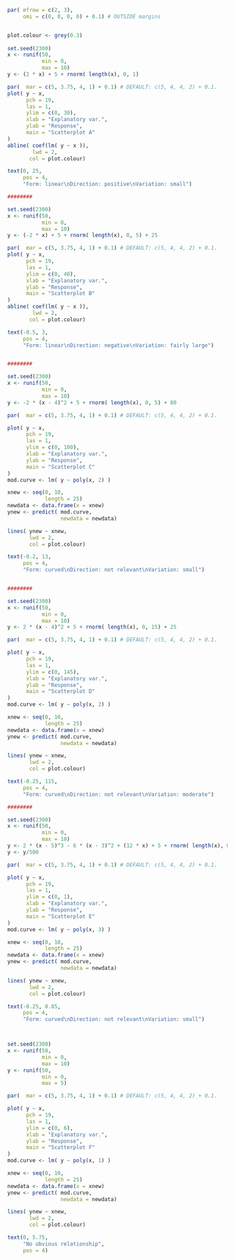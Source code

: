 
```r
par( mfrow = c(2, 3),
     omi = c(0, 0, 0, 0) + 0.1) # OUTSIDE margins


plot.colour <- grey(0.3)
 
set.seed(2300)
x <- runif(50, 
           min = 0, 
           max = 10)
y <- (2 * x) + 5 + rnorm( length(x), 0, 1)

par(  mar = c(5, 3.75, 4, 1) + 0.1) # DEFAULT: c(5, 4, 4, 2) + 0.1.
plot( y ~ x,
      pch = 19,
      las = 1,
      ylim = c(0, 30),
      xlab = "Explanatory var.",
      ylab = "Response",
      main = "Scatterplot A"
)
abline( coef(lm( y ~ x )), 
        lwd = 2, 
       col = plot.colour)

text(0, 25, 
     pos = 4,
     "Form: linear\nDirection: positive\nVariation: small")

########

set.seed(2300)
x <- runif(50,
           min = 0, 
           max = 10)
y <- (-2 * x) + 5 + rnorm( length(x), 0, 5) + 25

par(  mar = c(5, 3.75, 4, 1) + 0.1) # DEFAULT: c(5, 4, 4, 2) + 0.1.
plot( y ~ x,
      pch = 19,
      las = 1,
      ylim = c(0, 40),
      xlab = "Explanatory var.",
      ylab = "Response",
      main = "Scatterplot B"
)
abline( coef(lm( y ~ x )), 
        lwd = 2, 
       col = plot.colour)

text(-0.5, 3, 
     pos = 4,
     "Form: linear\nDirection: negative\nVariation: fairly large")


########

set.seed(2300)
x <- runif(50, 
           min = 0, 
           max = 10)
y <- -2 * (x - 4)^2 + 5 + rnorm( length(x), 0, 5) + 80

par(  mar = c(5, 3.75, 4, 1) + 0.1) # DEFAULT: c(5, 4, 4, 2) + 0.1.

plot( y ~ x,
      pch = 19,
      las = 1,
      ylim = c(0, 100),
      xlab = "Explanatory var.",
      ylab = "Response",
      main = "Scatterplot C"
)
mod.curve <- lm( y ~ poly(x, 2) )

xnew <- seq(0, 10, 
            length = 25)
newdata <- data.frame(x = xnew)
ynew <- predict( mod.curve, 
                 newdata = newdata)

lines( ynew ~ xnew, 
       lwd = 2, 
       col = plot.colour)

text(-0.2, 13, 
     pos = 4,
     "Form: curved\nDirection: not relevant\nVariation: small")


########

set.seed(2300)
x <- runif(50, 
           min = 0, 
           max = 10)
y <- 2 * (x - 4)^2 + 5 + rnorm( length(x), 0, 15) + 25

par(  mar = c(5, 3.75, 4, 1) + 0.1) # DEFAULT: c(5, 4, 4, 2) + 0.1.

plot( y ~ x,
      pch = 19,
      las = 1,
      ylim = c(0, 145),
      xlab = "Explanatory var.",
      ylab = "Response",
      main = "Scatterplot D"
)
mod.curve <- lm( y ~ poly(x, 2) )

xnew <- seq(0, 10, 
            length = 25)
newdata <- data.frame(x = xnew)
ynew <- predict( mod.curve, 
                 newdata = newdata)

lines( ynew ~ xnew, 
       lwd = 2, 
       col = plot.colour)

text(-0.25, 115, 
     pos = 4,
     "Form: curved\nDirection: not relevant\nVariation: moderate")

########

set.seed(2300)
x <- runif(50, 
           min = 0, 
           max = 10) 
y <- 2 * (x - 5)^3 - 6 * (x - 3)^2 + (12 * x) + 5 + rnorm( length(x), 0, 15) + 250
y <- y/500

par(  mar = c(5, 3.75, 4, 1) + 0.1) # DEFAULT: c(5, 4, 4, 2) + 0.1.

plot( y ~ x,
      pch = 19,
      las = 1,
      ylim = c(0, 1),
      xlab = "Explanatory var.",
      ylab = "Response",
      main = "Scatterplot E"
)
mod.curve <- lm( y ~ poly(x, 3) )

xnew <- seq(0, 10, 
            length = 25)
newdata <- data.frame(x = xnew)
ynew <- predict( mod.curve, 
                 newdata = newdata)

lines( ynew ~ xnew, 
       lwd = 2, 
       col = plot.colour)

text(-0.25, 0.85, 
     pos = 4,
     "Form: curved\nDirection: not relevant\nVariation: small")



set.seed(2300)
x <- runif(50, 
           min = 0, 
           max = 10) 
y <- runif(50, 
           min = 0, 
           max = 5)

par(  mar = c(5, 3.75, 4, 1) + 0.1) # DEFAULT: c(5, 4, 4, 2) + 0.1.

plot( y ~ x,
      pch = 19,
      las = 1,
      ylim = c(0, 6),
      xlab = "Explanatory var.",
      ylab = "Response",
      main = "Scatterplot F"
)
mod.curve <- lm( y ~ poly(x, 1) )

xnew <- seq(0, 10, 
            length = 25)
newdata <- data.frame(x = xnew)
ynew <- predict( mod.curve, 
                 newdata = newdata)

lines( ynew ~ xnew, 
       lwd = 2, 
       col = plot.colour)

text(0, 5.75, 
     "No obvious relationship", 
     pos = 4)
```
